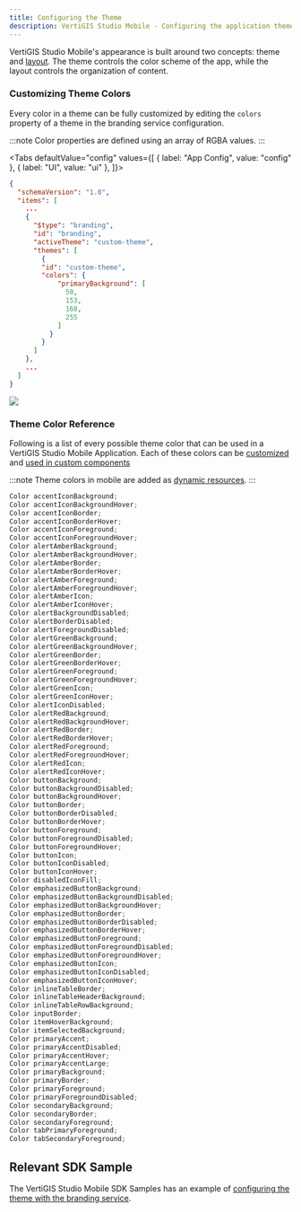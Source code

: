 ```yaml
---
title: Configuring the Theme
description: VertiGIS Studio Mobile - Configuring the application theme using app config
---
```



VertiGIS Studio Mobile's appearance is built around two concepts: theme and [layout](configuration-layout-getting-started.mdx). The theme controls the color scheme of the app, while the layout controls the organization of content.

### Customizing Theme Colors

Every color in a theme can be fully customized by editing the `colors` property of a theme in the branding service configuration.

:::note
Color properties are defined using an array of RGBA values.
:::

<Tabs
  defaultValue="config"
  values={[
    { label: "App Config", value: "config" },
    { label: "UI", value: "ui" },
  ]}>
<TabItem value="config">

```json
{
  "schemaVersion": "1.0",
  "items": [
    ...
    {
      "$type": "branding",
      "id": "branding",
      "activeTheme": "custom-theme",
      "themes": [
        {
        "id": "custom-theme",
        "colors": {
            "primaryBackground": [
              50,
              153,
              168,
              255
            ]
          }
        }
      ]
    },
    ...
  ]
}
```

</TabItem>
<TabItem value="ui">
<img src={useBaseUrl("img/mobile-customize-theme-blue.png")}/>
</TabItem>
</Tabs>

### Theme Color Reference

Following is a list of every possible theme color that can be
used in a VertiGIS Studio Mobile Application. Each of these colors can be
[customized](#customizing-theme-colors) and [used in custom components](sdk-components-styling.mdx)

:::note
Theme colors in mobile are added as [dynamic resources](https://docs.microsoft.com/en-us/xamarin/xamarin-forms/xaml/resource-dictionaries?WT.mc_id=docs-ch9-jamont#consume-resources-in-xaml).
:::

```cs
Color accentIconBackground;
Color accentIconBackgroundHover;
Color accentIconBorder;
Color accentIconBorderHover;
Color accentIconForeground;
Color accentIconForegroundHover;
Color alertAmberBackground;
Color alertAmberBackgroundHover;
Color alertAmberBorder;
Color alertAmberBorderHover;
Color alertAmberForeground;
Color alertAmberForegroundHover;
Color alertAmberIcon;
Color alertAmberIconHover;
Color alertBackgroundDisabled;
Color alertBorderDisabled;
Color alertForegroundDisabled;
Color alertGreenBackground;
Color alertGreenBackgroundHover;
Color alertGreenBorder;
Color alertGreenBorderHover;
Color alertGreenForeground;
Color alertGreenForegroundHover;
Color alertGreenIcon;
Color alertGreenIconHover;
Color alertIconDisabled;
Color alertRedBackground;
Color alertRedBackgroundHover;
Color alertRedBorder;
Color alertRedBorderHover;
Color alertRedForeground;
Color alertRedForegroundHover;
Color alertRedIcon;
Color alertRedIconHover;
Color buttonBackground;
Color buttonBackgroundDisabled;
Color buttonBackgroundHover;
Color buttonBorder;
Color buttonBorderDisabled;
Color buttonBorderHover;
Color buttonForeground;
Color buttonForegroundDisabled;
Color buttonForegroundHover;
Color buttonIcon;
Color buttonIconDisabled;
Color buttonIconHover;
Color disabledIconFill;
Color emphasizedButtonBackground;
Color emphasizedButtonBackgroundDisabled;
Color emphasizedButtonBackgroundHover;
Color emphasizedButtonBorder;
Color emphasizedButtonBorderDisabled;
Color emphasizedButtonBorderHover;
Color emphasizedButtonForeground;
Color emphasizedButtonForegroundDisabled;
Color emphasizedButtonForegroundHover;
Color emphasizedButtonIcon;
Color emphasizedButtonIconDisabled;
Color emphasizedButtonIconHover;
Color inlineTableBorder;
Color inlineTableHeaderBackground;
Color inlineTableRowBackground;
Color inputBorder;
Color itemHoverBackground;
Color itemSelectedBackground;
Color primaryAccent;
Color primaryAccentDisabled;
Color primaryAccentHover;
Color primaryAccentLarge;
Color primaryBackground;
Color primaryBorder;
Color primaryForeground;
Color primaryForegroundDisabled;
Color secondaryBackground;
Color secondaryBorder;
Color secondaryForeground;
Color tabPrimaryForeground;
Color tabSecondaryForeground;
```

## Relevant SDK Sample

The VertiGIS Studio Mobile SDK Samples has an example of [configuring the theme with the branding service](https://github.com/geocortex/vertigis-mobile-samples/tree/master/Geocortex.Mobile.Samples/Geocortex.Mobile.Samples/Samples/AppConfiguration/Theme).
